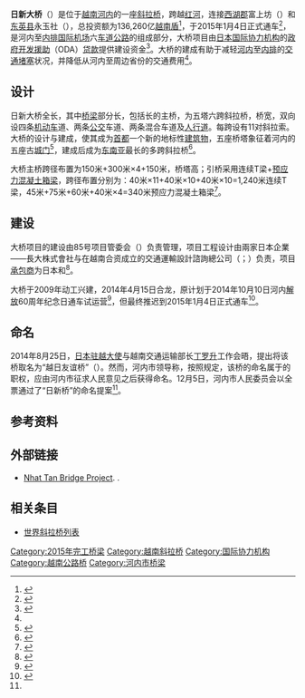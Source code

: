 {{noteTA
|G1=地名
|1=zh-hans:斜拉;zh-hk:斜拉;zh-tw:斜張;}}
{{Infobox bridge
|bridge_name=日新大桥
|native_name=Cầu Nhật Tân
|native_name_lang=vi
|image=Nhat Tan Bridge.jpg
|carries=八车道公路
|crosses=[[红河|红河]]
|locale={{flag|VIE}}[[河内|河内]]
|owner={{le|越南交通运输部|Ministry of Transport (Vietnam)}}85号项目管委会
|engineering={{flagicon|JPN}} 长大株式会社<br>{{flagicon|JPN}} {{Link-ja|大日本工程顾问|大日本コンサルタント}}株式会社
|design=[[斜拉桥|斜拉桥]]
|length={{convert|3700|m|ft|0}}
|width={{convert|33.2|m|0}}
|mainspan={{convert|300|m|0}}×4
|height={{convert|109.3|m|0}}
|coordinates={{Coord|21.093397|105.820939|type:landmark_region:VN|display=inline,title}}
|builder={{flagicon|JPN}} {{Link-ja|IHI基础设施系统|IHIインフラシステム}}<br>{{flagicon|JPN}} {{Link-ja|三井住友建设|三井住友建設}}
|begin=2009年3月7日
|open=2015年1月4日
|cost=13.626[[兆|兆]][[越南盾|越南盾]]
|extra={{Location map | Vietnam | label= | label_size= | alt= | position= | background= | lat=21.093397 | long=105.820939 | mark=AB-Brücke.svg | marksize=10 | float=center | width= | caption=日新大桥在越南的位置}}
}}
'''日新大桥'''（{{vie|v=Cầu Nhật Tân|hn=梂日新}}）是位于[[越南|越南]][[河内|河内]]的一座[[斜拉桥|斜拉桥]]，跨越[[红河|红河]]，连接[[西湖郡|西湖郡]]富上坊（{{lang|vi|Phú Thượng}}）和[[东英县|东英县]]永玉社（{{lang|vi|Vĩnh Ngọc}}），总投资额为136,260亿[[越南盾|越南盾]]<ref name="cndaily">{{cite web|url=http://world.chinadaily.com.cn/2014-12/05/content_19033762.htm|title=横跨越南红河首条钢索斜拉大桥正式获名“日新”桥|author=王健|date=2014-12-05|work=越南青年人报|publisher=中国日报|language=zh|access-date=2017-02-09|archive-date=2019-08-14|archive-url=https://web.archive.org/web/20190814044919/http://world.chinadaily.com.cn/2014-12/05/content_19033762.htm|dead-url=no}}</ref>，于2015年1月4日正式通车<ref name="sggp">{{cite web|url=http://www.saigon-gpdaily.com.vn/National/2015/1/112177/|title=Noi Bai Airport's Terminal T2, Nhat Tan Bridge inaugurated|date=2015-01-05|publisher=西贡解放日报|language=en|deadurl=yes|archiveurl=https://web.archive.org/web/20150107231814/http://www.saigon-gpdaily.com.vn/National/2015/1/112177/|archivedate=2015-01-07}}</ref>，是河内至[[内排国际机场|内排国际机场]]六[[车道|车道]][[公路|公路]]的组成部分，大桥项目由[[日本国际协力机构|日本国际协力机构]]的[[政府开发援助|政府开发援助]]（ODA）[[贷款|贷款]]提供建设资金<ref>{{cite web|url=http://ansonjsc.com/tin-tuc/5E5211_du_an_xay_dung_cau_nhat_tan_tap_trung_quyet_liet_cho_gpmb.aspx|title=Dự án xây dựng cầu Nhật Tân: Tập trung quyết liệt cho GPMB|date=2011-06-07|publisher=An Son Joint-Stock Company|language=vi|accessdate=2017-02-09|archive-date=2013-01-07|archive-url=https://web.archive.org/web/20130107025618/http://ansonjsc.com/tin-tuc/5E5211_du_an_xay_dung_cau_nhat_tan_tap_trung_quyet_liet_cho_gpmb.aspx|dead-url=yes}}</ref>。大桥的建成有助于减轻[[河内|河内]]至[[内排|内排]]的[[交通堵塞|交通堵塞]]状况，并降低从河内至周边省份的交通费用<ref name="sggp" />。

== 设计 ==
日新大桥全长{{convert|8.3|km|1}}，其中[[桥梁|桥梁]]部分长{{convert|3.7|km|1}}，包括长{{convert|1500|m|0}}的主桥，为五塔六跨斜拉桥，桥宽{{convert|33.2|m|0}}，双向设四条[[机动车|机动车]]道、两条[[公交|公交]]车道、两条混合车道及[[人行道|人行道]]。每跨设有11对斜拉索。大桥的设计与建成，使其成为[[首都|首都]]一个新的地标性[[建筑物|建筑物]]，五座桥塔象征着河内的五座古[[城门|城门]]<ref>{{Cite web|url=http://english.vietnamnet.vn/fms/society/114003/nhat-tan---vietnam-s-longest-cable-stayed-bridge.html|title=Nhat Tan – Vietnam's longest cable-stayed bridge|publisher=VietNamNet Bridge|date=2014-10-14|language=en|access-date=2017-02-09|archive-date=2020-10-27|archive-url=https://web.archive.org/web/20201027123244/http://english.vietnamnet.vn/fms/society/114003/nhat-tan---vietnam-s-longest-cable-stayed-bridge.html|dead-url=no}}</ref>，建成后成为[[东南亚|东南亚]]最长的多跨斜拉桥<ref>{{cite web|url=http://nhattanbridge.com/?page_id=22|title=Project|publisher=Nhat Tan Bridge Project|language=en|access-date=2017-02-09|archive-url=https://web.archive.org/web/20170211082720/http://nhattanbridge.com/?page_id=22|archive-date=2017-02-11|dead-url=yes}}</ref>。

大桥主桥跨径布置为150米+300米×4+150米，桥塔高{{convert|109.3|m|0}}；引桥采用连续T梁+[[预应力混凝土|预应力混凝土]][[箱梁|箱梁]]，跨径布置分别为：40米×11+40米×10+40米×10=1,240米连续T梁，45米+75米+60米+40米×4=340米预应力混凝土箱梁<ref>{{cite web|url=http://nhattanbridge.com/?page_id=43|title=Structure|publisher=Nhat Tan Bridge Project|language=en|access-date=2017-02-09|archive-url=https://web.archive.org/web/20170211082819/http://nhattanbridge.com/?page_id=43|archive-date=2017-02-11|dead-url=yes}}</ref>。

== 建设 ==
大桥项目的建设由{{le|越南交通运输部|Ministry of Transport (Vietnam)}}85号项目管委会（{{lang|en|PMU85}}）负责管理，项目工程设计由兩家日本企業——長大株式會社与{{Link-ja|大日本工程顾问|大日本コンサルタント}}在越南合资成立的交通運輸設計諮詢總公司（{{lang|vi|Tổng công ty Tư vấn Thiết kế Giao thông Vận tải／總公司資問設計交通運載}}；{{lang|en|TEDI}}）负责，项目[[承包商|承包商]]为日本{{Link-ja|IHI基础设施系统|IHIインフラシステム}}和{{Link-ja|三井住友建设|三井住友建設}}<ref>{{cite web|url=http://nhattanbridge.com/?page_id=47|title=Organization|publisher=Nhat Tan Bridge Project|language=en|access-date=2017-02-09|archive-url=https://web.archive.org/web/20170211083638/http://nhattanbridge.com/?page_id=47|archive-date=2017-02-11|dead-url=yes}}</ref>。

大桥于2009年动工兴建，2014年4月15日合龙，原计划于2014年10月10日河内[[解放|解放]]60周年纪念日通车试运营<ref>{{cite web|url=http://zh.vietnamplus.vn/%E6%B2%B3%E5%86%85%E6%97%A5%E6%96%B0%E5%A4%A7%E6%A1%A5%E5%8D%B3%E5%B0%86%E5%90%88%E9%BE%99/24473.vnp|title=河内日新大桥即将合龙|date=2014-04-12|work=越南通讯社|language=zh|access-date=2017-02-09|archive-date=2020-08-15|archive-url=https://web.archive.org/web/20200815110905/https://zh.vietnamplus.vn/%E6%B2%B3%E5%86%85%E6%97%A5%E6%96%B0%E5%A4%A7%E6%A1%A5%E5%8D%B3%E5%B0%86%E5%90%88%E9%BE%99/24473.vnp|dead-url=no}}</ref>，但最终推迟到2015年1月4日正式通车<ref>{{cite web|url=http://cn.nhandan.com.vn/photo-news/photo-news-local-conditions/item/2759601-%E6%97%A5%E6%96%B0%E5%A4%A7%E6%A1%A5%E6%AD%A3%E5%BC%8F%E9%80%9A%E8%BD%A6%EF%BC%88%E7%BB%84%E5%9B%BE%EF%BC%89.html|title=日新大桥正式通车|author=维灵|date=2015-01-04|publisher=人民报网|language=zh|access-date=2017-02-09|archive-date=2019-11-15|archive-url=https://web.archive.org/web/20191115080851/https://cn.nhandan.com.vn/photo-news/photo-news-local-conditions/item/2759601-%E6%97%A5%E6%96%B0%E5%A4%A7%E6%A1%A5%E6%AD%A3%E5%BC%8F%E9%80%9A%E8%BD%A6%EF%BC%88%E7%BB%84%E5%9B%BE%EF%BC%89.html|dead-url=no}}</ref>。

== 命名 ==
2014年8月25日，[[日越关系|日本驻越大使]]{{Link-ja|深田博史|深田博史}}与越南交通运输部长[[丁罗升|丁罗升]]工作会晤，提出将该桥取名为“越日友谊桥”（{{vie|v=Cầu Hữu Nghị Việt Nhật|hn=梂友誼越日}}）。然而，河内市领导称，按照规定，该桥的命名属于{{Link-vi|河内市人民委员会|Ủy ban Nhân dân Thành phố Hà Nội}}的职权，应由河内市征求人民意见之后获得命名。12月5日，河内市人民委员会以全票通过了“日新桥”的命名提案<ref name="cndaily" />。

== 参考资料 ==
{{reflist}}

== 外部链接 ==
* [https://web.archive.org/web/20170211083112/http://nhattanbridge.com/ Nhat Tan Bridge Project]. {{en}}.

== 相关条目 ==
* [[世界斜拉桥列表|世界斜拉桥列表]]
{{东南亚斜拉桥}}
[[Category:2015年完工桥梁|Category:2015年完工桥梁]]
[[Category:越南斜拉桥|Category:越南斜拉桥]]
[[Category:国际协力机构|Category:国际协力机构]]
[[Category:越南公路桥|Category:越南公路桥]]
[[Category:河内市桥梁|Category:河内市桥梁]]